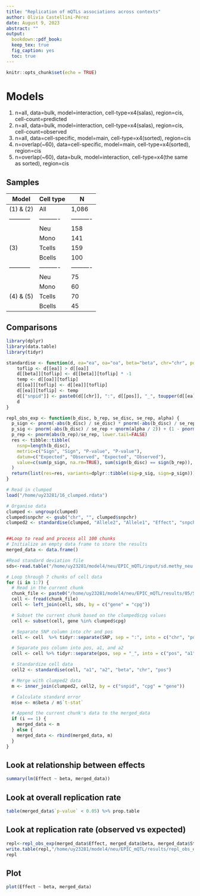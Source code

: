 ```yaml
---
title: "Replication of mQTLs associations across contexts"
author: Olivia Castellini-Pérez
date: August 9, 2023
abstract: ""
output:  
  bookdown::pdf_book:
  keep_tex: true
  fig_caption: yes
  toc: true
---
```


```r
knitr::opts_chunk$set(echo = TRUE)
```

# Models 

(1) n=all, data=bulk, model=interaction, cell-type=x4(salas), region=cis, cell-count=predicted
(2) n=all, data=bulk, model=interaction, cell-type=x4(salas), region=cis, cell-count=observed
(3) n=all, data=cell-specific, model=main, cell-type=x4(sorted), region=cis
(4) n=overlap(~60), data=cell-specific, model=main, cell-type=x4(sorted), region=cis
(5) n=overlap(~60), data=bulk, model=interaction, cell-type=x4(the same as sorted), region=cis

## Samples

|   Model   |Cell type |    N     |
|-----------|----------|----------|
| (1) & (2) |   All    |   1,086  |
|-----------|----------|----------|
|           |   Neu    |    158   |
|           |   Mono   |    141   |
|   (3)     |  Tcells  |    159   |
|           |  Bcells  |    100   |
|-----------|----------|----------|
|           |   Neu    |    75    |
|           |   Mono   |    60    |
| (4) & (5) |  Tcells  |    70    |
|           |  Bcells  |    45    |

## Comparisons 

```r
library(dplyr)
library(data.table)
library(tidyr)
```

```r
standardise <- function(d, ea="ea", oa="oa", beta="beta", chr="chr", pos="pos") {
    toflip <- d[[ea]] > d[[oa]]
    d[[beta]][toflip] <- d[[beta]][toflip] * -1
    temp <- d[[oa]][toflip]
    d[[oa]][toflip] <- d[[ea]][toflip]
    d[[ea]][toflip] <- temp
    d[["snpid"]] <- paste0(d[[chr]], ":", d[[pos]], "_", toupper(d[[ea]]), "_", toupper(d[[oa]]))
    d
}

repl_obs_exp <- function(b_disc, b_rep, se_disc, se_rep, alpha) {
  p_sign <- pnorm(-abs(b_disc) / se_disc) * pnorm(-abs(b_disc) / se_rep) + ((1 - pnorm(-abs(b_disc) / se_disc)) * (1 - pnorm(-abs(b_disc) / se_rep)))
  p_sig <- pnorm(-abs(b_disc) / se_rep + qnorm(alpha / 2)) + (1 - pnorm(-abs(b_disc) / se_rep - qnorm(alpha / 2)))
  p_rep <- pnorm(abs(b_rep)/se_rep, lower.tail=FALSE)
  res <- tibble::tibble(
    nsnp=length(b_disc),
    metric=c("Sign", "Sign", "P-value", "P-value"),
    datum=c("Expected", "Observed", "Expected", "Observed"),
    value=c(sum(p_sign, na.rm=TRUE), sum(sign(b_disc) == sign(b_rep)), sum(p_sig, na.rm=TRUE), sum(p_rep < alpha, na.rm=TRUE))
  )
  return(list(res=res, variants=dplyr::tibble(sig=p_sig, sign=p_sign)))
}

# Read in clumped
load("/home/uy23281/16_clumped.rdata")

# Organise data
clumped <- ungroup(clumped)
clumped$snpchr <- gsub("chr", "", clumped$snpchr)
clumped2 <- standardise(clumped, "Allele2", "Allele1", "Effect", "snpchr", "snppos")


##Loop to read and process all 100 chunks 
# Initialize an empty data frame to store the results
merged_data <- data.frame()

#Read standard deviation file 
sds<-read.table("/home/uy23281/model4/neu/EPIC_mQTL/input/sd.methy_neu.txt",header=T,sep="\t")

# Loop through 7 chunks of cell data
for (i in 1:7) {
  # Read in the current chunk
  chunk_file <- paste0("/home/uy23281/model4/neu/EPIC_mQTL/results/05/SortedNeu.res.cis.", i, ".RData")
  cell <- fread(chunk_file)
  cell <- left_join(cell, sds, by = c("gene" = "cpg"))

  # Subset the current chunk based on the clumped$cpg values
  cell <- subset(cell, gene %in% clumped$cpg)

  # Separate SNP column into chr and pos
  cell <- cell  %>% tidyr::separate(SNP, sep = ":", into = c("chr", "pos"))

  # Separate pos column into pos, a1, and a2
  cell <- cell %>% tidyr::separate(pos, sep = "_", into = c("pos", "a1", "a2"))

  # Standardize cell data
  cell2 <- standardise(cell, "a1", "a2", "beta", "chr", "pos")

  # Merge with clumped2 data
  m <- inner_join(clumped2, cell2, by = c("snpid", "cpg" = "gene"))

  # Calculate standard error
  m$se <- m$beta / m$`t-stat`

  # Append the current chunk's data to the merged_data
  if (i == 1) {
    merged_data <- m
  } else {
    merged_data <- rbind(merged_data, m)
  }
}
```

## Look at relationship between effects
```r
summary(lm(Effect ~ beta, merged_data))
```

## Look at overall replication rate
```r
table(merged_data$`p-value` < 0.05) %>% prop.table
```

## Look at replication rate (observed vs expected)
```r
repl<-repl_obs_exp(merged_data$Effect, merged_data$beta, merged_data$StdErr, merged_data$se, 5e-6)
write.table(repl,"/home/uy23281/model4/neu/EPIC_mQTL/results/repl_obs_exp.txt",quote=F)
repl
```
## Plot
```r
plot(Effect ~ beta, merged_data)
```




